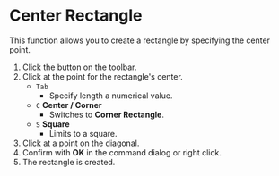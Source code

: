 
# Center Rectangle

<Reference shortcut='' command='Center Rectangle' button='Toolbar' />

This function allows you to create a rectangle by specifying the center point.

1. Click the button on the toolbar.
2. Click at the point for the rectangle's center.
   - `Tab` 
      - Specify length a numerical value.
   - `C` **Center / Corner**
      - Switches to **Corner Rectangle**.
   - `S` **Square**
      - Limits to a square.
3. Click at a point on the diagonal.
4. Confirm with **OK** in the command dialog or right click.
5. The rectangle is created.